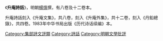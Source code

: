 《'''升庵詩話'''》，明朝[[楊慎|楊慎]]撰，有八卷及十二卷本。

升庵詩話刻入《升庵文集》，共八卷，刻入《升庵外集》，共十二卷，刻入《丹鉛總錄》，共四卷。1983年中华书局出版《历代诗话续编》本。
{{Wikisource}}
{{Chinese literature-stub}}

[[Category:集部詩文評類|Category:集部詩文評類]]
[[Category:詩話|Category:詩話]]
[[Category:明朝文學批評|Category:明朝文學批評]]